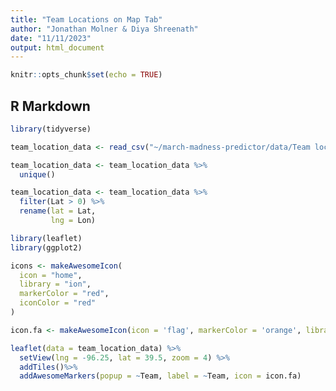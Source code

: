 ```yaml
---
title: "Team Locations on Map Tab"
author: "Jonathan Molner & Diya Shreenath"
date: "11/11/2023"
output: html_document
---
```


```r
knitr::opts_chunk$set(echo = TRUE)
```

## R Markdown

```r
library(tidyverse)
```

```r
team_location_data <- read_csv("~/march-madness-predictor/data/Team locations.csv")
```

```r
team_location_data <- team_location_data %>%
  unique()
```

```r
team_location_data <- team_location_data %>%
  filter(Lat > 0) %>%
  rename(lat = Lat,
         lng = Lon)
```

```r
library(leaflet)
library(ggplot2)
```

```r
icons <- makeAwesomeIcon(
  icon = "home",
  library = "ion",
  markerColor = "red",
  iconColor = "red"
)
```


```r
icon.fa <- makeAwesomeIcon(icon = 'flag', markerColor = 'orange', library='fa', iconColor = 'gray')
```



```r
leaflet(data = team_location_data) %>% 
  setView(lng = -96.25, lat = 39.5, zoom = 4) %>%
  addTiles()%>%
  addAwesomeMarkers(popup = ~Team, label = ~Team, icon = icon.fa)
            
```